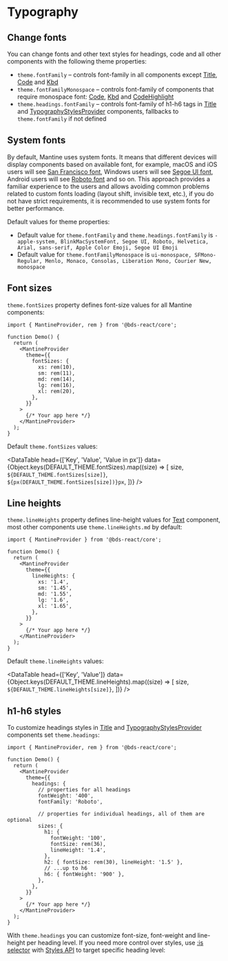 

# Typography

## Change fonts

You can change fonts and other text styles for headings, code and all other components with the following theme properties:

- `theme.fontFamily` – controls font-family in all components except [Title](/core/title/), [Code](/core/code/) and [Kbd](/core/kbd/)
- `theme.fontFamilyMonospace` – controls font-family of components that require monospace font: [Code](/core/code/), [Kbd](/core/kbd/) and [CodeHighlight](/x/code-highlight/)
- `theme.headings.fontFamily` – controls font-family of h1-h6 tags in [Title](/core/title/) and [TypographyStylesProvider](/core/typography-styles-provider/) components, fallbacks to `theme.fontFamily` if not defined

<Demo data={ThemingDemos.fonts} />

## System fonts

By default, Mantine uses system fonts. It means that different devices will display components based on available font,
for example, macOS and iOS users will see [San Francisco font](https://developer.apple.com/fonts/),
Windows users will see [Segoe UI font](https://docs.microsoft.com/en-us/typography/font-list/segoe-ui),
Android users will see [Roboto font](https://fonts.google.com/specimen/Roboto) and so on.
This approach provides a familiar experience to the users and allows avoiding common problems
related to custom fonts loading (layout shift, invisible text, etc.), if you do not have strict
requirements, it is recommended to use system fonts for better performance.

Default values for theme properties:

- Default value for `theme.fontFamily` and `theme.headings.fontFamily` is `-apple-system, BlinkMacSystemFont, Segoe UI, Roboto, Helvetica, Arial, sans-serif, Apple Color Emoji, Segoe UI Emoji`
- Default value for `theme.fontFamilyMonospace` is `ui-monospace, SFMono-Regular, Menlo, Monaco, Consolas, Liberation Mono, Courier New, monospace`

## Font sizes

<Demo data={ThemingDemos.fontSizeConfigurator} />

`theme.fontSizes` property defines font-size values for all Mantine components:

```tsx
import { MantineProvider, rem } from '@bds-react/core';

function Demo() {
  return (
    <MantineProvider
      theme={{
        fontSizes: {
          xs: rem(10),
          sm: rem(11),
          md: rem(14),
          lg: rem(16),
          xl: rem(20),
        },
      }}
    >
      {/* Your app here */}
    </MantineProvider>
  );
}
```

Default `theme.fontSizes` values:

<DataTable
  head={['Key', 'Value', 'Value in px']}
  data={Object.keys(DEFAULT_THEME.fontSizes).map((size) => [
    size,
    `${DEFAULT_THEME.fontSizes[size]}`,
    `${px(DEFAULT_THEME.fontSizes[size])}px`,
  ])}
/>

## Line heights

`theme.lineHeights` property defines line-height values for [Text](/core/text) component,
most other components use `theme.lineHeights.md` by default:

```tsx
import { MantineProvider } from '@bds-react/core';

function Demo() {
  return (
    <MantineProvider
      theme={{
        lineHeights: {
          xs: '1.4',
          sm: '1.45',
          md: '1.55',
          lg: '1.6',
          xl: '1.65',
        },
      }}
    >
      {/* Your app here */}
    </MantineProvider>
  );
}
```

Default `theme.lineHeights` values:

<DataTable
  head={['Key', 'Value']}
  data={Object.keys(DEFAULT_THEME.lineHeights).map((size) => [
    size,
    `${DEFAULT_THEME.lineHeights[size]}`,
  ])}
/>

## h1-h6 styles

To customize headings styles in [Title](/core/title/) and [TypographyStylesProvider](/core/typography-styles-provider/) components
set `theme.headings`:

```tsx
import { MantineProvider, rem } from '@bds-react/core';

function Demo() {
  return (
    <MantineProvider
      theme={{
        headings: {
          // properties for all headings
          fontWeight: '400',
          fontFamily: 'Roboto',

          // properties for individual headings, all of them are optional
          sizes: {
            h1: {
              fontWeight: '100',
              fontSize: rem(36),
              lineHeight: '1.4',
            },
            h2: { fontSize: rem(30), lineHeight: '1.5' },
            // ...up to h6
            h6: { fontWeight: '900' },
          },
        },
      }}
    >
      {/* Your app here */}
    </MantineProvider>
  );
}
```

With `theme.headings` you can customize font-size, font-weight and line-height per heading level.
If you need more control over styles, use [:is selector](https://developer.mozilla.org/en-US/docs/Web/CSS/:is)
with [Styles API](/styles/styles-api) to target specific heading level:

<Demo data={ThemingDemos.headingsStyles} />

